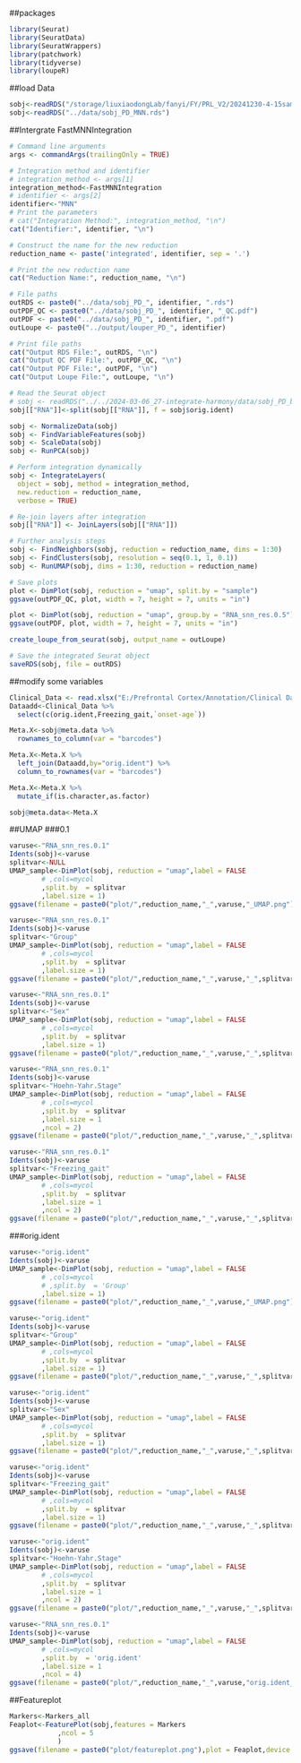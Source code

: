 ##packages
```r
library(Seurat)
library(SeuratData)
library(SeuratWrappers)
library(patchwork)
library(tidyverse)
library(loupeR)

```

##load Data
```r
sobj<-readRDS("/storage/liuxiaodongLab/fanyi/FY/PRL_V2/20241230-4-15sample_QC/PRL_15sampleQC.rds")
sobj<-readRDS("../data/sobj_PD_MNN.rds")
```
##Intergrate
FastMNNIntegration
```r
# Command line arguments
args <- commandArgs(trailingOnly = TRUE)

# Integration method and identifier
# integration_method <- args[1]
integration_method<-FastMNNIntegration
# identifier <- args[2]
identifier<-"MNN"
# Print the parameters
# cat("Integration Method:", integration_method, "\n")
cat("Identifier:", identifier, "\n")

# Construct the name for the new reduction
reduction_name <- paste('integrated', identifier, sep = '.')

# Print the new reduction name
cat("Reduction Name:", reduction_name, "\n")

# File paths
outRDS <- paste0("../data/sobj_PD_", identifier, ".rds")
outPDF_QC <- paste0("../data/sobj_PD_", identifier, "_QC.pdf")
outPDF <- paste0("../data/sobj_PD_", identifier, ".pdf")
outLoupe <- paste0("../output/louper_PD_", identifier)

# Print file paths
cat("Output RDS File:", outRDS, "\n")
cat("Output QC PDF File:", outPDF_QC, "\n")
cat("Output PDF File:", outPDF, "\n")
cat("Output Loupe File:", outLoupe, "\n")

# Read the Seurat object
# sobj <- readRDS("../../2024-03-06_27-integrate-harmony/data/sobj_PD_before_integrate.rds")
sobj[["RNA"]]<-split(sobj[["RNA"]], f = sobj$orig.ident)

sobj <- NormalizeData(sobj)
sobj <- FindVariableFeatures(sobj)
sobj <- ScaleData(sobj)
sobj <- RunPCA(sobj)

# Perform integration dynamically
sobj <- IntegrateLayers(
  object = sobj, method = integration_method,
  new.reduction = reduction_name,
  verbose = TRUE)

# Re-join layers after integration
sobj[["RNA"]] <- JoinLayers(sobj[["RNA"]])

# Further analysis steps
sobj <- FindNeighbors(sobj, reduction = reduction_name, dims = 1:30)
sobj <- FindClusters(sobj, resolution = seq(0.1, 1, 0.1))
sobj <- RunUMAP(sobj, dims = 1:30, reduction = reduction_name)

# Save plots
plot <- DimPlot(sobj, reduction = "umap", split.by = "sample")
ggsave(outPDF_QC, plot, width = 7, height = 7, units = "in")

plot <- DimPlot(sobj, reduction = "umap", group.by = "RNA_snn_res.0.5")
ggsave(outPDF, plot, width = 7, height = 7, units = "in")

create_loupe_from_seurat(sobj, output_name = outLoupe)

# Save the integrated Seurat object
saveRDS(sobj, file = outRDS)
```
##modify some variables
```r
Clinical_Data <- read.xlsx("E:/Prefrontal Cortex/Annotation/Clinical Data.xlsx")
Dataadd<-Clinical_Data %>%
  select(c(orig.ident,Freezing_gait,`onset-age`))

Meta.X<-sobj@meta.data %>%
  rownames_to_column(var = "barcodes")

Meta.X<-Meta.X %>%
  left_join(Dataadd,by="orig.ident") %>%
  column_to_rownames(var = "barcodes")

Meta.X<-Meta.X %>%
  mutate_if(is.character,as.factor)

sobj@meta.data<-Meta.X
```


##UMAP
###0.1
```r
varuse<-"RNA_snn_res.0.1"
Idents(sobj)<-varuse
splitvar<-NULL
UMAP_sample<-DimPlot(sobj, reduction = "umap",label = FALSE
        # ,cols=mycol
        ,split.by  = splitvar
        ,label.size = 1)
ggsave(filename = paste0("plot/",reduction_name,"_",varuse,"_UMAP.png"),plot = UMAP_sample,device = "png",width=2500,height = 2000,dpi = 500,units = "px")
```
```r
varuse<-"RNA_snn_res.0.1"
Idents(sobj)<-varuse
splitvar<-"Group"
UMAP_sample<-DimPlot(sobj, reduction = "umap",label = FALSE
        # ,cols=mycol
        ,split.by  = splitvar
        ,label.size = 1)
ggsave(filename = paste0("plot/",reduction_name,"_",varuse,"_",splitvar,"_UMAP.png"),plot = UMAP_sample,device = "png",width=5000,height = 2000,dpi = 500,units = "px")
```
```r
varuse<-"RNA_snn_res.0.1"
Idents(sobj)<-varuse
splitvar<-"Sex"
UMAP_sample<-DimPlot(sobj, reduction = "umap",label = FALSE
        # ,cols=mycol
        ,split.by  = splitvar
        ,label.size = 1)
ggsave(filename = paste0("plot/",reduction_name,"_",varuse,"_",splitvar,"_UMAP.png"),plot = UMAP_sample,device = "png",width=5000,height = 2000,dpi = 500,units = "px")
```
```r
varuse<-"RNA_snn_res.0.1"
Idents(sobj)<-varuse
splitvar<-"Hoehn-Yahr.Stage"
UMAP_sample<-DimPlot(sobj, reduction = "umap",label = FALSE
        # ,cols=mycol
        ,split.by  = splitvar
        ,label.size = 1
        ,ncol = 2)
ggsave(filename = paste0("plot/",reduction_name,"_",varuse,"_",splitvar,"_UMAP.png"),plot = UMAP_sample,device = "png",width=5000,height = 4000,dpi = 500,units = "px")
```
```r
varuse<-"RNA_snn_res.0.1"
Idents(sobj)<-varuse
splitvar<-"Freezing_gait"
UMAP_sample<-DimPlot(sobj, reduction = "umap",label = FALSE
        # ,cols=mycol
        ,split.by  = splitvar
        ,label.size = 1
        ,ncol = 2)
ggsave(filename = paste0("plot/",reduction_name,"_",varuse,"_",splitvar,"_UMAP.png"),plot = UMAP_sample,device = "png",width=5000,height = 2000,dpi = 500,units = "px")
```

###orig.ident
```r
varuse<-"orig.ident"
Idents(sobj)<-varuse
UMAP_sample<-DimPlot(sobj, reduction = "umap",label = FALSE
        # ,cols=mycol
        # ,split.by  = 'Group'
        ,label.size = 1)
ggsave(filename = paste0("plot/",reduction_name,"_",varuse,"_UMAP.png"),plot = UMAP_sample,device = "png",width=2500,height = 2000,dpi = 500,units = "px")
```
```r
varuse<-"orig.ident"
Idents(sobj)<-varuse
splitvar<-"Group"
UMAP_sample<-DimPlot(sobj, reduction = "umap",label = FALSE
        # ,cols=mycol
        ,split.by  = splitvar
        ,label.size = 1)
ggsave(filename = paste0("plot/",reduction_name,"_",varuse,"_",splitvar,"_UMAP.png"),plot = UMAP_sample,device = "png",width=5000,height = 2000,dpi = 500,units = "px")
```
```r
varuse<-"orig.ident"
Idents(sobj)<-varuse
splitvar<-"Sex"
UMAP_sample<-DimPlot(sobj, reduction = "umap",label = FALSE
        # ,cols=mycol
        ,split.by  = splitvar
        ,label.size = 1)
ggsave(filename = paste0("plot/",reduction_name,"_",varuse,"_",splitvar,"_UMAP.png"),plot = UMAP_sample,device = "png",width=5000,height = 2000,dpi = 500,units = "px")
```
```r
varuse<-"orig.ident"
Idents(sobj)<-varuse
splitvar<-"Freezing_gait"
UMAP_sample<-DimPlot(sobj, reduction = "umap",label = FALSE
        # ,cols=mycol
        ,split.by  = splitvar
        ,label.size = 1)
ggsave(filename = paste0("plot/",reduction_name,"_",varuse,"_",splitvar,"_UMAP.png"),plot = UMAP_sample,device = "png",width=5000,height = 2000,dpi = 500,units = "px")
```
```r
varuse<-"orig.ident"
Idents(sobj)<-varuse
splitvar<-"Hoehn-Yahr.Stage"
UMAP_sample<-DimPlot(sobj, reduction = "umap",label = FALSE
        # ,cols=mycol
        ,split.by  = splitvar
        ,label.size = 1
        ,ncol = 2)
ggsave(filename = paste0("plot/",reduction_name,"_",varuse,"_",splitvar,"_UMAP.png"),plot = UMAP_sample,device = "png",width=5000,height = 4000,dpi = 500,units = "px")
```

```r
varuse<-"RNA_snn_res.0.1"
Idents(sobj)<-varuse
UMAP_sample<-DimPlot(sobj, reduction = "umap",label = FALSE
        # ,cols=mycol
        ,split.by  = 'orig.ident'
        ,label.size = 1
        ,ncol = 4)
ggsave(filename = paste0("plot/",reduction_name,"_",varuse,"orig.ident_UMAP.png"),plot = UMAP_sample,device = "png",width=4000,height = 4000,dpi = 200,units = "px")
```

##Featureplot
```r
Markers<-Markers_all
Feaplot<-FeaturePlot(sobj,features = Markers
            ,ncol = 5
            )
ggsave(filename = paste0("plot/featureplot.png"),plot = Feaplot,device = "png",width=6000,height = 7000,dpi = 300,units = "px")
```


